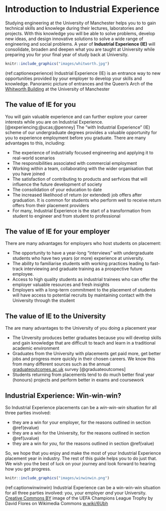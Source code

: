 

# Introduction to Industrial Experience {#intro}

Studying engineering at the University of Manchester helps you to to gain technical skills and knowlege during their lectures, laboratories and projects. With this knowledge you will be able to solve problems, develop new ideas, and design innovative solutions to solve a wide range of engineering and social problems. A year of **Industrial Experience (IE)** will consolidate, broaden and deepen what you are taught at University while preparing you for your final year of study back at University.

```r
knitr::include_graphics("images/whitworth.jpg")
```

(ref:captionexperience) Industrial Experience (IE) is an entrance way to new opportunities provided by your employer to develop your skills and knowledge. Panoramic picture of entrances and the Queen's Arch of the [Whitworth Building](https://en.wikipedia.org/wiki/Whitworth_Building) at the University of Manchester


## The value of IE for you {#value}
You will gain valuable experience and can further explore your career interests while you are on Industrial Experience. [@experiencing;@ucas;@penney] The “with Industrial Experience” (IE) scheme of our undergraduate degrees provides a valuable opportunity for you to experience employment before you graduate. There are many advantages to this, including:

* The experience of industrially focused engineering and applying it to real-world scenarios
* The responsibilities associated with commercial employment
* Working within a team, collaborating with the wider organisation that you have joined
* The satisfaction of contributing to products and serfvices that will influence the future development of society
* The consolidation of your education to date
* The increased likelihood of return (or extended) job offers after graduation. It is common for students who perform well to receive return offers from their placement providers
*  For many, Industrial Experience is the start of a transformation from student to engineer and from student to professional

## The value of IE for your employer {#evalue}

There are many advantages for employers who host students on placement: 

* The opportunity to have a year-long “interviews” with undergraduate students who have two years (or more) experience at university.
* The ability to familiarise students with working practices leading to fast-track interviewing and graduate training as a prospective future employee.
* Access to high quality students as industrial trainees who can offer the employer valuable resources and fresh insights
* Employers with a long-term commitment to the placement of students will have access to potential recruits by maintaining contact with the University through the student

## The value of IE to the University {#uvalue}

The are many advantages to the University of you doing a placement year 

* The Unversity produces better graduates because you will develop skills and gain knowledge that are difficult to teach and learn in a traditional academic environment
* Graduates from the University with placements get paid more, get better jobs and progress more quickly in their chosen careers. We know this from many different sources such as the annual [graduateoutcomes.ac.uk](https://www.graduateoutcomes.ac.uk/) survey [@graduateoutcomes]
* Students returning from placements tend to do much better final year (honours) projects and perform better in exams and coursework 

## Industrial Experience: Win-win-win? {#win}

So Industrial Experience placements can be a _win-win-win_ situation for all three parties involved:

* they are a win for your employer, for the reasons outlined in section \@ref(evalue)
* they are a win for the University, for the reasons outlined in section \@ref(uvalue)
* they are a win for _you_, for the reasons outlined in section \@ref(value)

So, we hope that you enjoy and make the most of your Industrial Experience placement year in industry.  The rest of this guide helps you to do just that. We wish you the best of luck on your journey and look forward to hearing how you get progress.

```r
knitr::include_graphics("images/winwinwin.png")
```

(ref:captionwinwinwin) Industrial Experience can be a win-win-win situation for all three parties involved: you, your employer _and_ your University.  [Creative Commons BY](https://creativecommons.org/licenses/by/2.0/deed.en) image of the UEFA Champions League Trophy by David Flores on Wikimedia Commons [w.wiki/6Ubh](https://w.wiki/6Ubh)


